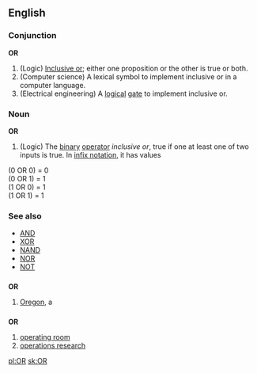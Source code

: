 {{see|or|ór}}
{{wikipedia}}
==English==

===Conjunction===
'''OR'''

# (Logic) [[Inclusive or]]; either one proposition or the other is true or both.
# (Computer science) A lexical symbol to implement inclusive or in a computer language.
# (Electrical engineering) A [[logical]] [[gate]] to implement inclusive or.

===Noun===
'''OR'''

# (Logic) The [[binary]] [[operator]] ''inclusive or'', true if one at least one of two inputs is true. In [[infix notation]], it has values

(0 OR 0) = 0<br>
(0 OR 1) = 1<br>
(1 OR 0) = 1<br>
(1 OR 1) = 1<br>

===See also===
*[[AND#Noun|AND]]
*[[XOR#Noun|XOR]]
*[[NAND#Noun|NAND]]
*[[NOR#Noun|NOR]]
*[[NOT#Noun|NOT]]

==={{Abbreviation}}===
'''OR'''

# [[Oregon]], a {{USstate}}

==={{initialism}}===
'''OR'''

# [[operating room]]
# [[operations research]]

[[pl:OR]]
[[sk:OR]]